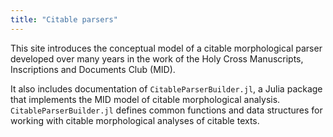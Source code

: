 ```yaml
---
title: "Citable parsers"
---
```




This site introduces the conceptual model of a citable morphological parser developed over many years in the work of the Holy Cross Manuscripts, Inscriptions and Documents Club (MID). 

It also includes documentation of `CitableParserBuilder.jl`, a Julia package that implements the MID model of citable morphological analysis. `CitableParserBuilder.jl` defines common functions and data structures for working with citable morphological analyses of citable texts.  